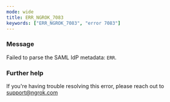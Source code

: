 ```yaml
---
mode: wide
title: ERR_NGROK_7083
keywords: ["ERR_NGROK_7083", "error 7083"]
---
```



### Message

Failed to parse the SAML IdP metadata: `ERR`.

<ErrorDetails />

### Further help

If you're having trouble resolving this error, please reach out to [support@ngrok.com](mailto:support@ngrok.com?subject=Help%20with%20ERR_NGROK_7083)
